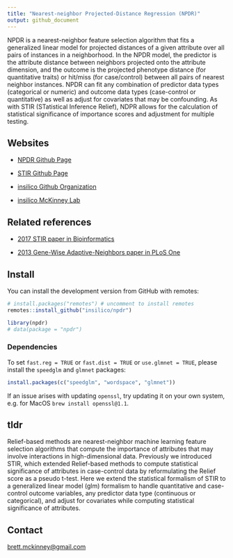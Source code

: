 ```yaml
---
title: "Nearest-neighbor Projected-Distance Regression (NPDR)"
output: github_document
---
```


NPDR is a nearest-neighbor feature selection algorithm that fits a generalized linear model for projected distances of a given attribute over all pairs of instances in a neighborhood. 
In the NPDR model, the predictor is the attribute distance between neighbors projected onto the attribute dimension, and the outcome is the projected phenotype distance (for quantitative traits) or hit/miss (for case/control) between all pairs of nearest neighbor instances.
NPDR can fit any combination of predictor data types (categorical or numeric) and outcome data types (case-control or quantitative) as well as adjust for covariates that may be confounding. 
As with STIR (STatistical Inference Relief), NDPR allows for the calculation of statistical significance of importance scores and adjustment for multiple testing.   

## Websites

- [NPDR Github Page](https://insilico.github.io/npdr/)

- [STIR Github Page](https://insilico.github.io/stir/)

- [insilico Github Organization](https://github.com/insilico)

- [insilico McKinney Lab](http://insilico.utulsa.edu/)

## Related references

- [2017 STIR paper in Bioinformatics](https://doi.org/10.1093/bioinformatics/bty788)

- [2013 Gene-Wise Adaptive-Neighbors paper in PLoS One](https://journals.plos.org/plosone/article?id=10.1371/journal.pone.0081527)

## Install
You can install the development version from GitHub with remotes:

```r
# install.packages("remotes") # uncomment to install remotes
remotes::install_github("insilico/npdr")

library(npdr)
# data(package = "npdr")
```

### Dependencies

To set `fast.reg = TRUE` or `fast.dist = TRUE` or `use.glmnet = TRUE`, please install the `speedglm` and `glmnet` packages:

```r
install.packages(c("speedglm", "wordspace", "glmnet"))
```

If an issue arises with updating `openssl`, try updating it on your own system, e.g. for MacOS `brew install openssl@1.1`.

## tldr

Relief-based methods are nearest-neighbor machine learning feature selection algorithms that compute the importance of attributes that may involve interactions in high-dimensional data.
Previously we introduced STIR, which extended Relief-based methods to compute statistical significance of attributes in case-control data by reformulating the Relief score as a pseudo t-test.
Here we extend the statistical formalism of STIR to a generalized linear model (glm) formalism to handle quantitative and case-control outcome variables, any predictor data type (continuous or categorical), and  adjust  for  covariates  while  computing statistical significance of attributes.


## Contact
[brett.mckinney@gmail.com](brett.mckinney@gmail.com)
